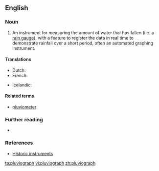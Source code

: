 ==English==

===Noun===
{{en-noun}}

# An instrument for measuring the amount of water that has fallen (i.e. a [[rain gauge]]), with a feature to register the data in real time to demonstrate rainfall over a short period, often an automated graphing instrument.

====Translations====
{{trans-top|self-registring [[pluviometer]]}}
* Dutch: {{t+|nl|pluviograaf|m}}
* French: {{t+|fr|pluviographe|m}}
{{trans-mid}}
* Icelandic: {{t|is|úrkomuriti|m}}
{{trans-bottom}}

====Related terms====
* [[pluviometer]]

===Further reading===
* {{pedialite|Rain gauge}}

===References===
* [http://www.ov.ingv.it/inglese/mostra/pluviografo.htm Historic instruments]

[[ta:pluviograph]]
[[vi:pluviograph]]
[[zh:pluviograph]]